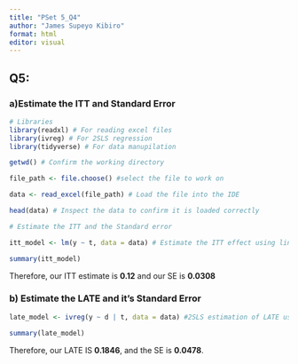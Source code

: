 ```yaml
---
title: "PSet 5_Q4"
author: "James Supeyo Kibiro"
format: html
editor: visual
---
```


## Q5: 

### a)Estimate the ITT and Standard Error

```r
# Libraries
library(readxl) # For reading excel files
library(ivreg) # For 2SLS regression
library(tidyverse) # For data manupilation
```

```r
getwd() # Confirm the working directory

file_path <- file.choose() #select the file to work on

data <- read_excel(file_path) # Load the file into the IDE

head(data) # Inspect the data to confirm it is loaded correctly
```

```r
# Estimate the ITT and the Standard error

itt_model <- lm(y ~ t, data = data) # Estimate the ITT effect using linear regression

summary(itt_model)

```

Therefore, our ITT estimate is **0.12** and our SE is **0.0308**

### b) Estimate the LATE and it's Standard Error

```r

late_model <- ivreg(y ~ d | t, data = data) #2SLS estimation of LATE using the ivreg package

summary(late_model)
```

Therefore, our LATE IS **0.1846**, and the SE is **0.0478**.
